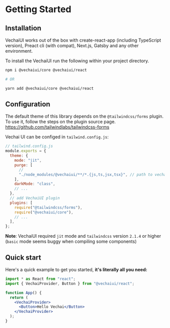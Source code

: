# Getting Started

## Installation

VechaiUI works out of the box with create-react-app (including TypeScript version), Preact cli (with compat), Next.js, Gatsby and any other environment.

To install the VechaiUI run the following within your project directory.

```bash
npm i @vechaiui/core @vechaiui/react

# OR

yarn add @vechaiui/core @vechaiui/react
```

## Configuration

The default theme of this library depends on the `@tailwindcss/forms` plugin. To use it, follow the steps on the plugin source page. https://github.com/tailwindlabs/tailwindcss-forms

Vechai UI can be configed in `tailwind.config.js`:

```js
// tailwind.config.js
module.exports = {
  theme: {
    mode: "jit",
    purge: [
      //
      "./node_modules/@vechaiui/**/*.{js,ts,jsx,tsx}", // path to vechaiui
    ],
    darkMode: "class",
    // ...
  },
  // add VechaiUI plugin
  plugins: [
    require("@tailwindcss/forms"),
    require("@vechaiui/core"),
    // ...
  ],
};
```

**Note**: VechaiUI required `jit` mode and `tailwindcss` version `2.1.4` or higher (`basic` mode seems buggy when compiling some components)

## Quick start

Here's a quick example to get you started, **it's literally all you need:**

```jsx
import * as React from "react";
import { VechaiProvider, Button } from "@vechaiui/react";

function App() {
  return (
    <VechaiProvider>
      <Button>Hello Vechai</Button>
    </VechaiProvider>
  );
}
```
